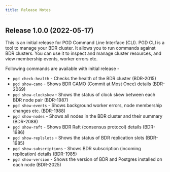 ```yaml
---
title: Release Notes
---
```


## Release 1.0.0 (2022-05-17)

This is an initial release for PGD Command Line Interface (CLI). PGD CLI is a tool to manage your BDR cluster. It allows you to run commands against BDR clusters. You can use it to inspect and manage cluster resources, and view membership events, worker errors etc.

Following commands are available with initial release -

- `pgd check-health` - Checks the health of the BDR cluster (BDR-2015)
- `pgd show-camo` - Shows BDR CAMO (Commit at Most Once) details (BDR-2069)
- `pgd show-clockskew` - Shows the status of clock skew between each BDR node pair (BDR-1987)
- `pgd show-events` - Shows background worker errors, node membership changes etc. (BDR-1988)
- `pgd show-nodes` - Shows all nodes in the BDR cluster and their summary (BDR-2088)
- `pgd show-raft` - Shows BDR Raft (consensus protocol) details (BDR-1986)
- `pgd show-replslots` - Shows the status of BDR replication slots (BDR-1985)
- `pgd show-subscriptions` - Shows BDR subscription (incoming replication) details (BDR-1985)
- `pgd show-version` - Shows the version of BDR and Postgres installed on each node (BDR-2025)
